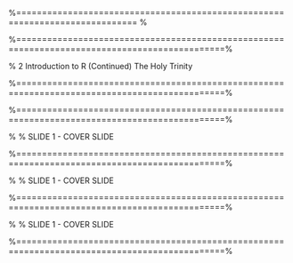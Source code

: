 
 
 %============================================================================= %

 \frametitle{Introduction to R (Continued) }
 \begin{itemize}
 \item[2.1] Three particularly useful commands    
 \item[2.2] Changing GUI options     
 \item[2.3] Colours      
 \item[2.4] Use of the Semi-Colon Operator     
 \item[2.5] The \texttt{apropos()} Function     
 \item[2.6] History       
 \item[2.7] The \texttt{sessionInfo()} Function     
 \item[2.8] Time and date functions     
 \item[2.9] Logical States      
 \item[2.10] Missing Data      
 \item[2.11] Files in the Working Directory     
 \end{itemize}

 
 %==============================================================================================%

 %    2 Introduction to R (Continued)
 \frametitle{2.1 Some particularly useful commands}
 
 
 The Holy Trinity
 \begin{itemize}
 \item \texttt{help()}
 \item \texttt{summary()}
 \item \texttt{help.start()}
 \item \texttt{apropos()}
 \end{itemize}
 

 %==============================================================================================%

 \frametitle{2.2 Changing GUI options}
 \begin{itemize}
 \item We can change the GUI options using the GUI preferences option on the Edit menu.
 \item  (Important
 when teaching R) 
 \item A demonstration will be done in class.
 \end{itemize}
 

 
 
 %==============================================================================================%

 % % SLIDE 1 - COVER SLIDE
 \begin{figure}
 \centering
 \includegraphics[width=1.2\linewidth]{images/Rapropos1}       
 \end{figure}
   
 %==============================================================================================%

 % % SLIDE 1 - COVER SLIDE
 \begin{figure}
 \centering
 \includegraphics[width=1.2\linewidth]{images/Rapropos2}       
 \end{figure}
   


 %==============================================================================================%

 % % SLIDE 1 - COVER SLIDE
 \begin{figure}
 \centering
 \includegraphics[width=1.2\linewidth]{images/Rhistory}        
 \end{figure}
   
 %==============================================================================================%
